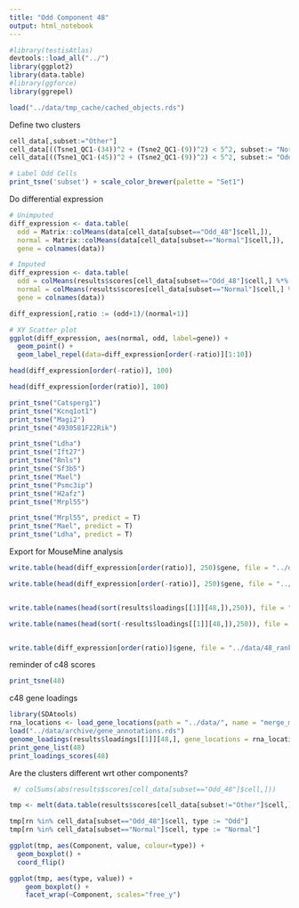 ```yaml
---
title: "Odd Component 48"
output: html_notebook
---
```



```r
#library(testisAtlas)
devtools::load_all("../")
library(ggplot2)
library(data.table)
#library(ggforce)
library(ggrepel)

load("../data/tmp_cache/cached_objects.rds")

```

Define two clusters

```r

cell_data[,subset:="Other"]
cell_data[((Tsne1_QC1-(34))^2 + (Tsne2_QC1-(9))^2) < 5^2, subset:= "Normal"]
cell_data[((Tsne1_QC1-(45))^2 + (Tsne2_QC1-(9))^2) < 5^2, subset:= "Odd_48"]

# Label Odd Cells
print_tsne('subset') + scale_color_brewer(palette = "Set1")
```

Do differential expression

```r

# Unimputed
diff_expression <- data.table(
  odd = Matrix::colMeans(data[cell_data[subset=="Odd_48"]$cell,]),
  normal = Matrix::colMeans(data[cell_data[subset=="Normal"]$cell,]),
  gene = colnames(data))

# Imputed
diff_expression <- data.table(
  odd = colMeans(results$scores[cell_data[subset=="Odd_48"]$cell,] %*% results$loadings[[1]]),
  normal = colMeans(results$scores[cell_data[subset=="Normal"]$cell,] %*% results$loadings[[1]]),
  gene = colnames(data))

diff_expression[,ratio := (odd+1)/(normal+1)]

# XY Scatter plot
ggplot(diff_expression, aes(normal, odd, label=gene)) +
  geom_point() +
  geom_label_repel(data=diff_expression[order(-ratio)][1:10])

head(diff_expression[order(-ratio)], 100)

head(diff_expression[order(ratio)], 100)

```

```r
print_tsne("Catsperg1")
print_tsne("Kcnq1ot1")
print_tsne("Magi2")
print_tsne("4930581F22Rik")
```

```r
print_tsne("Ldha")
print_tsne("Ift27")
print_tsne("Rnls")
print_tsne("Sf3b5")
print_tsne("Mael")
print_tsne("Psmc3ip")
print_tsne("H2afz")
print_tsne("Mrpl55")
```

```r
print_tsne("Mrpl55", predict = T)
print_tsne("Mael", predict = T)
print_tsne("Ldha", predict = T)
```


Export for MouseMine analysis

```r
write.table(head(diff_expression[order(ratio)], 250)$gene, file = "../data/48_underexpressed.txt", row.names = F, quote = F, col.names = F)

write.table(head(diff_expression[order(-ratio)], 250)$gene, file = "../data/48_overexpressed.txt", row.names = F, quote = F, col.names = F)


write.table(names(head(sort(results$loadings[[1]][48,]),250)), file = "../data/48_neg_loadings.txt", row.names = F, quote = F, col.names = F)

write.table(names(head(sort(-results$loadings[[1]][48,]),250)), file = "../data/48_pos_loadings.txt", row.names = F, quote = F, col.names = F)


write.table(diff_expression[order(ratio)]$gene, file = "../data/48_ranked.txt", row.names = F, quote = F, col.names = F)


```

reminder of c48 scores

```r
print_tsne(48)
```

c48 gene loadings

```r
library(SDAtools)
rna_locations <- load_gene_locations(path = "../data/", name = "merge_mouse_V3b")
load("../data/archive/gene_annotations.rds")
genome_loadings(results$loadings[[1]][48,], gene_locations = rna_locations)
print_gene_list(48)
print_loadings_scores(48)
```

Are the clusters different wrt other components?

```r
 #/ colSums(abs(results$scores[cell_data[subset=="Odd_48"]$cell,]))

tmp <- melt(data.table(results$scores[cell_data[subset!="Other"]$cell,], keep.rownames = T), id.vars = "rn", variable.name = "Component")

tmp[rn %in% cell_data[subset=="Odd_48"]$cell, type := "Odd"]
tmp[rn %in% cell_data[subset=="Normal"]$cell, type := "Normal"]

ggplot(tmp, aes(Component, value, colour=type)) +
  geom_boxplot() +
  coord_flip()

ggplot(tmp, aes(type, value)) +
    geom_boxplot() +
    facet_wrap(~Component, scales="free_y")

```

